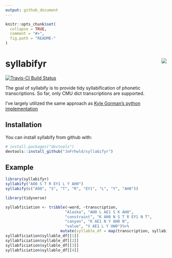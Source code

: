 ```yaml
---
output: github_document
---
```


<!-- README.md is generated from README.Rmd. Please edit that file -->



```r
knitr::opts_chunk$set(
  collapse = TRUE,
  comment = "#>",
  fig.path = "README-"
)
```

# syllabifyr <img src="man/figures/logo.png" align="right" />

[![Travis-CI Build Status](https://travis-ci.org/JoFrhwld/syllabifyr.svg?branch=master)](https://travis-ci.org/JoFrhwld/syllabifyr)

The goal of syllabify is to provide tidy syllabification of phonetic transcriptions. So far, only CMU dict transcriptions are supported.

I've largely utilized the same approach as [Kyle Gorman's python implementation](https://github.com/kylebgorman/syllabify)

## Installation

You can install syllabify from github with:

```r
# install.packages("devtools")
devtools::install_github("JoFrhwld/syllabifyr")
```

## Example


```r
library(syllabifyr)
syllabify("AO0 S T R EY1 L Y AH0")
syllabify(c("AO0", "S", "T", "R", "EY1", "L", "Y", "AH0"))
```


```r
library(tidyverse)

syllabficiation <- tribble(~word, ~transcription,
                          "Alaska", "AH0 L AE1 S K AH0",
                          "constraint", "K AH0 N S T R EY1 N T",
                          "canyon", "K AE1 N Y AH0 N",
                          "value", "V AE1 L Y UW0")%>%
                        mutate(syllable_df = map(transcription, syllabify))
syllabficiation$syllable_df[[1]]
syllabficiation$syllable_df[[2]]
syllabficiation$syllable_df[[3]]
syllabficiation$syllable_df[[4]]
```



